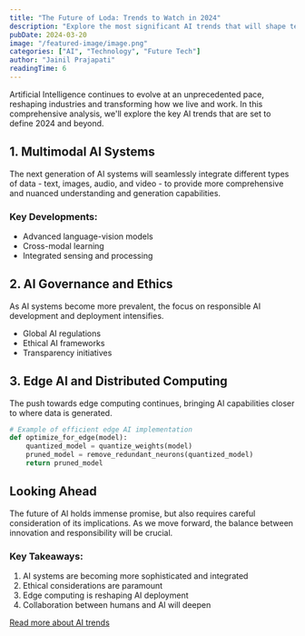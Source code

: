 ```yaml
---
title: "The Future of Loda: Trends to Watch in 2024"
description: "Explore the most significant AI trends that will shape technology and society in 2024 and beyond."
pubDate: 2024-03-20
image: "/featured-image/image.png"
categories: ["AI", "Technology", "Future Tech"]
author: "Jainil Prajapati"
readingTime: 6
---
```


Artificial Intelligence continues to evolve at an unprecedented pace, reshaping industries and transforming how we live and work. In this comprehensive analysis, we'll explore the key AI trends that are set to define 2024 and beyond.

## 1. Multimodal AI Systems

The next generation of AI systems will seamlessly integrate different types of data - text, images, audio, and video - to provide more comprehensive and nuanced understanding and generation capabilities.

### Key Developments:

- Advanced language-vision models
- Cross-modal learning
- Integrated sensing and processing

## 2. AI Governance and Ethics

As AI systems become more prevalent, the focus on responsible AI development and deployment intensifies.

- Global AI regulations
- Ethical AI frameworks
- Transparency initiatives

## 3. Edge AI and Distributed Computing

The push towards edge computing continues, bringing AI capabilities closer to where data is generated.

```python
# Example of efficient edge AI implementation
def optimize_for_edge(model):
    quantized_model = quantize_weights(model)
    pruned_model = remove_redundant_neurons(quantized_model)
    return pruned_model
```

## Looking Ahead

The future of AI holds immense promise, but also requires careful consideration of its implications. As we move forward, the balance between innovation and responsibility will be crucial.

### Key Takeaways:

1. AI systems are becoming more sophisticated and integrated
2. Ethical considerations are paramount
3. Edge computing is reshaping AI deployment
4. Collaboration between humans and AI will deepen

[Read more about AI trends](/category/ai)
